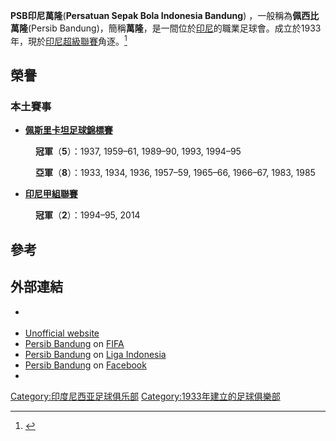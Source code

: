 {{Infobox football club
| clubname   = 萬隆
| image      = 
| fullname   = Persatuan Sepak Bola<br /> Indonesia Bandung
| nickname   =
* ''Maung Bandung''<br />(The Bandung Tigers)
* ''Pangeran Biru''<br />(Blue Prince)
| founded    = {{Start date and age|df=yes|1933|3|14}}
| ground     = [[西卡勒哈鲁伯体育场|西卡勒哈鲁伯体育场]]
| capacity   = 27,000
| owner      = PT. Persib Bandung Bermartabat
| chrtitle   = 主席
| chairman   = Glenn Sugita
| mgrtitle   = 主教練
| manager    = Robert Alberts
| league     = [[印尼甲組聯賽|印尼甲組聯賽]]
| season     = 2019
| position   = 印尼甲，第 6 位
| website    = http://www.persib.co.id/
| pattern_la1= | pattern_b1=_collarwhite| pattern_ra1= | leftarm1=0000cd | body1=0000cd | rightarm1=0000cd | shorts1=0000cd | socks1=0000cd
| pattern_la2= | pattern_b2 =_collarblue | pattern_ra2= | leftarm2=ffffff | body2=ffffff | rightarm2=ffffff | shorts2=ffffff | socks2=ffffff
| pattern_la3= | pattern_b3 =_lazio1314t| pattern_ra3= | leftarm3=0A1354 | body3=0A1354 | rightarm3=0A1354 | shorts3=0A1354 | socks3=0A1354
}}

'''PSB印尼萬隆'''('''Persatuan Sepak Bola Indonesia Bandung''') ，一般稱為'''佩西比萬隆'''(Persib Bandung)，簡稱'''萬隆'''，是一間位於[[印尼|印尼]]的職業足球會。成立於1933年，現於[[印尼超級聯賽|印尼超級聯賽]]角逐。<ref name=julukan>{{cite web|title=PERSIB BANDUNG, KLUB TERBESAR DI INDONESIA|url=http://www.persibhistory.com/statis-9-tentangkami.html|accessdate=13 October 2014|ref=persibhistory.com|language=id|archive-url=https://web.archive.org/web/20150216084508/http://persibhistory.com/statis-9-tentangkami.html|archive-date=2015-02-16|dead-url=yes}}</ref>

==榮譽==
===本土賽事===
*'''[[佩斯里卡坦足球錦標賽|佩斯里卡坦足球錦標賽]]'''
:{{Gold1}} '''冠軍'''（'''5'''）：1937, 1959–61, 1989–90, 1993, 1994–95
:{{Silver2}} '''亞軍'''（'''8'''）：1933, 1934, 1936, 1957–59, 1965–66, 1966–67, 1983, 1985
*'''[[印尼甲組聯賽|印尼甲組聯賽]]'''
:{{Gold1}} '''冠軍'''（'''2'''）：1994–95, 2014

== 參考 ==
{{reflist|3}}

==外部連結==
* {{Official website|http://www.persib.co.id}} {{Id icon}}
* [http://www.clubwebsite.co.uk/persibworld/ Unofficial website] {{en icon}}
* [http://fifa.com/world-match-centre/clubs/club=indonesia-persib-2147482093/index.html Persib Bandung] {{Wayback|url=http://fifa.com/world-match-centre/clubs/club=indonesia-persib-2147482093/index.html |date=20160309132801 }} on [[FIFA|FIFA]]
* [https://web.archive.org/web/20141007121717/http://ligaindonesia.co.id/index.php/klub/PERSIB-11 Persib Bandung] on [[Liga_Indonesia|Liga Indonesia]]
* [https://www.facebook.com/pages/PERSIB-Bandung/21164211233 Persib Bandung] {{Wayback|url=https://www.facebook.com/pages/PERSIB-Bandung/21164211233 |date=20200503213506 }} on [[Facebook|Facebook]]
* {{Twitter|persib|Persib Bandung}}

[[Category:印度尼西亚足球俱乐部|Category:印度尼西亚足球俱乐部]]
[[Category:1933年建立的足球俱樂部|Category:1933年建立的足球俱樂部]]